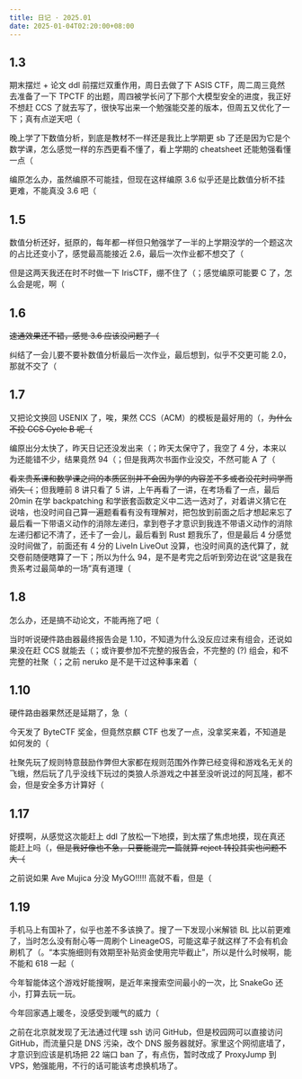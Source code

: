 ```yaml
---
title: 日记 · 2025.01
date: 2025-01-04T02:20:00+08:00
---
```


## 1.3

期末摆烂 + 论文 ddl 前摆烂双重作用，周日去做了下 ASIS CTF，周二周三竟然去准备了一下 TPCTF 的出题，周四被学长问了下那个大模型安全的进度，我正好不想赶 CCS 了就去写了，很快写出来一个勉强能交差的版本，但周五又优化了一下；真有点逆天吧（

晚上学了下数值分析，到底是教材不一样还是我比上学期更 sb 了还是因为它是个数学课，怎么感觉一样的东西更看不懂了，看上学期的 cheatsheet 还能勉强看懂一点（

编原怎么办，虽然编原不可能挂，但现在这样编原 3.6 似乎还是比数值分析不挂更难，不能真没 3.6 吧（

## 1.5

数值分析还好，挺原的，每年都一样但只勉强学了一半的上学期没学的一个题这次的占比还变小了，感觉最高能接近 2.6，最后一次作业都不想交了（

但是这两天我还在时不时做一下 IrisCTF，绷不住了（；感觉编原可能要 C 了，怎么会是呢，啊（

## 1.6

~~速通效果还不错，感觉 3.6 应该没问题了（~~

纠结了一会儿要不要补数值分析最后一次作业，最后想到，似乎不交更可能 2.0，那就不交了（

## 1.7

又把论文换回 USENIX 了，唉，果然 CCS（ACM）的模板是最好用的（，~~为什么不投 CCS Cycle B 呢（~~

编原出分太快了，昨天日记还没发出来（；昨天太保守了，我空了 4 分，本来以为还能错不少，结果竟然 94（；但是我两次书面作业没交，不然可能 A 了（

~~看来贵系课和数学课之间的本质区别并不会因为学的内容差不多或者没花时间学而消失（~~；但我睡前 8 讲只看了 5 讲，上午再看了一讲，在考场看了一点，最后 20min 在学 backpatching 和学嵌套函数定义中二选一选对了，对着讲义猜它在说啥，也没时间自己算一遍题看看有没有理解对，把包放到前面之后才想起来忘了最后看一下带语义动作的消除左递归，拿到卷子才意识到我连不带语义动作的消除左递归都记不清了，还卡了一会儿，最后看到 Rust 题我乐了，但是最后 4 分感觉没时间做了，前面还有 4 分的 LiveIn LiveOut 没算，也没时间真的迭代算了，就交卷前随便瞎算了一下；所以为什么 94，是不是考完之后听到旁边在说“这是我在贵系考过最简单的一场”真有道理（

## 1.8

怎么办，还是搞不动论文，不能再拖了吧（

当时听说硬件路由器最终报告会是 1.10，不知道为什么没反应过来有组会，还说如果没在赶 CCS 就能去（；或许要参加不完整的报告会，不完整的 (?) 组会，和不完整的社聚（；之前 neruko 是不是干过这种事来着（

## 1.10

硬件路由器果然还是延期了，急（

今天发了 ByteCTF 奖金，但竟然京麒 CTF 也发了一点，没拿奖来着，不知道是如何发的（

社聚先玩了规则特意鼓励作弊但大家都在规则范围外作弊已经变得和游戏名无关的飞蛾，然后玩了几乎没线下玩过的类狼人杀游戏之中甚至没听说过的阿瓦隆，都不会，但是安全多方计算好（

## 1.17

好摸啊，从感觉这次能赶上 ddl 了放松一下地摸，到太摆了焦虑地摸，现在真还能赶上吗（，~~但是我好像也不急，只要能混完一篇就算 reject 转投其实也问题不大（~~

之前说如果 Ave Mujica 分没 MyGO!!!!! 高就不看，但是（

## 1.19

手机马上有国补了，似乎也差不多该换了。搜了一下发现小米解锁 BL 比以前更难了，当时怎么没有耐心等一周刷个 LineageOS，可能这辈子就这样了不会有机会刷机了（。“本实施细则有效期至补贴资金使用完毕截止”，所以是什么时候啊，能不能和 618 一起（

今年智能体这个游戏好能搜啊，是近年来搜索空间最小的一次，比 SnakeGo 还小，打算去玩一玩。

今年回家遇上暖冬，没感受到暖气的威力（

之前在北京就发现了无法通过代理 ssh 访问 GitHub，但是校园网可以直接访问 GitHub，而流量只是 DNS 污染，改个 DNS 服务器就好。家里这个网彻底墙了，才意识到应该是机场把 22 端口 ban 了，有点伤，暂时改成了 ProxyJump 到 VPS，勉强能用，不行的话可能该考虑换机场了。
